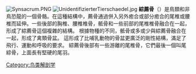 [[File:Synsacrum.PNG|thumb]]
[[File:UnidentifizierterTierschaedel.jpg|thumb]]
'''綜薦骨'''（{{lang-en|synsacrum}}）是鳥類和非鳥恐龍的一個骨骼。在這種結構中，薦骨通過併入另外癒合或部分癒合的尾椎或腰椎而延伸。一些後部的胸椎、腰椎椎骨，骶骨和一些前部的尾椎椎骨融合在一起，形成了綜薦骨這個複雜的結構。 根據物種的不同，骶骨或多或少與綜薦骨融合在一起，形成了禽類骨盆。 這形成了比哺乳動物的骨盆更廣泛的剛性結構，滿足了飛行、運動和呼吸的要求。 綜薦骨後部有一些游離的尾椎骨，它們最後一個叫尾綜骨，上面長有堅硬的尾羽。
{{解剖學小作品}}
[[Category:鸟类解剖学|Category:鸟类解剖学]]